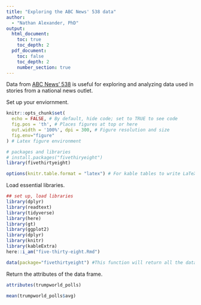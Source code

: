 ```yaml
---
title: "Exploring the ABC News' 538 data"
author: 
  - "Nathan Alexander, PhD"
output:
  html_document:
    toc: true
    toc_depth: 2
  pdf_document:
    toc: false
    toc_depth: 2
    number_section: true 
---
```


Data from [ABC News' 538](https://abcnews.go.com/538) is useful for exploring and analyzing data used in stories from a national news outlet.

Set up your enviornment.

```r
knitr::opts_chunk$set(
  echo = FALSE, # By default, hide code; set to TRUE to see code
  fig.pos = 'th', # Places figures at top or here
  out.width = '100%', dpi = 300, # Figure resolution and size
  fig.env="figure"
) # Latex figure environment

# packages and libraries
# install.packages("fivethiryeight")
library(fivethirtyeight)

options(knitr.table.format = "latex") # For kable tables to write LaTeX table directly
```

Load essential libraries.

```r
## set up, load libraries
library(dplyr)
library(readtext)
library(tidyverse)
library(here)
library(gt)
library(ggplot2)
library(dplyr)
library(knitr)
library(kableExtra)
here::i_am("five-thirty-eight.Rmd")
```

```r
data(package="fivethirtyeight") #This function will return all the data frames that are available in the named package.
```

Return the attributes of the data frame.

```r
attributes(trumpworld_polls)
```

```r
mean(trumpworld_polls$avg)
```
